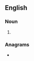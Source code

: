==English==

===Noun===
{{head|en|noun form}}

# {{plural of|calling|lang=en}}

===Anagrams===
* {{anagrams|en|a=acgillns|call sign|callsign}}